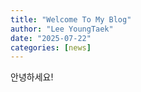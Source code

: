 ```yaml
---
title: "Welcome To My Blog"
author: "Lee YoungTaek"
date: "2025-07-22"
categories: [news]
---
```


안녕하세요!
